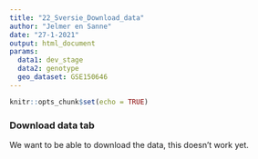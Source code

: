 ```yaml
---
title: "22_Sversie_Download_data"
author: "Jelmer en Sanne"
date: "27-1-2021"
output: html_document
params:
  data1: dev_stage
  data2: genotype
  geo_dataset: GSE150646
---
```


```r
knitr::opts_chunk$set(echo = TRUE)
```


### Download data tab
We want to be able to download the data, this doesn't work yet.


